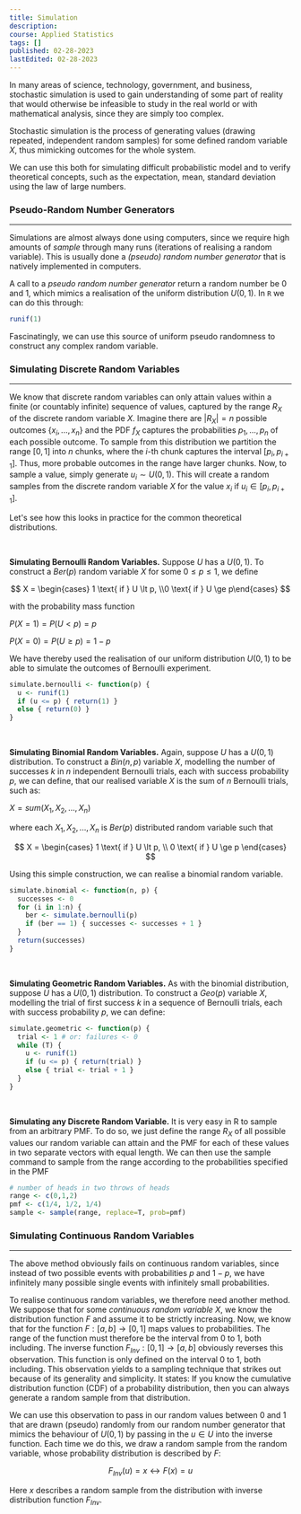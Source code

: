 ```yaml
---
title: Simulation
description:
course: Applied Statistics
tags: []
published: 02-28-2023
lastEdited: 02-28-2023
---
```


In many areas of science, technology, government, and business, stochastic
simulation is used to gain understanding of some part of reality that would
otherwise be infeasible to study in the real world or with mathematical
analysis, since they are simply too complex.

Stochastic simulation is the process of generating values (drawing repeated,
independent random samples) for some defined random variable $X$, thus mimicking
outcomes for the whole system.

We can use this both for simulating difficult probabilistic model and to verify
theoretical concepts, such as the expectation, mean, standard deviation using
the law of large numbers.

### Pseudo-Random Number Generators

---

Simulations are almost always done using computers, since we require high
amounts of _sample_ through many runs (iterations of realising a random
variable). This is usually done a _(pseudo) random number generator_ that is
natively implemented in computers.

A call to a _pseudo random number generator_ return a random number be 0 and 1,
which mimics a realisation of the uniform distribution $U(0,1)$. In `R` we can
do this through:

```r
runif(1)
```

Fascinatingly, we can use this source of uniform pseudo randomness to construct
any complex random variable.

### Simulating Discrete Random Variables

---

We know that discrete random variables can only attain values within a finite
(or countably infinite) sequence of values, captured by the range $R_X$ of the
discrete random variable $X$. Imagine there are $|R_X|=n$ possible outcomes
$\{x_i, ..., x_n\}$ and the PDF $f_X$ captures the probabilities $p_1, ..., p_n$
of each possible outcome. To sample from this distribution we partition the
range $[0,1]$ into $n$ chunks, where the $i$-th chunk captures the interval
$[p_i, p_{i+1}]$. Thus, more probable outcomes in the range have larger chunks.
Now, to sample a value, simply generate $u_i \sim U(0,1)$. This will create a
random samples from the discrete random variable $X$ for the value $x_i$ if
$u_i \in [p_i, p_{i+1}]$.

Let's see how this looks in practice for the common theoretical distributions.

<br />

**Simulating Bernoulli Random Variables.** Suppose $U$ has a $U(0,1)$. To
construct a $Ber(p)$ random variable $X$ for some $0 \le p \le 1$, we define

$$
X = \begin{cases} 1 \text{ if } U \lt p, \\0 \text{ if } U \ge p\end{cases}
$$

with the probability mass function

$P(X=1) = P(U \lt p) = p$

$P(X=0) = P(U \ge p) = 1-p$

We have thereby used the realisation of our uniform distribution $U(0,1)$ to be
able to simulate the outcomes of Bernoulli experiment.

```r
simulate.bernoulli <- function(p) {
  u <- runif(1)
  if (u <= p) { return(1) }
  else { return(0) }
}
```

<br />

**Simulating Binomial Random Variables.** Again, suppose $U$ has a $U(0,1)$
distribution. To construct a $Bin(n,p)$ variable $X$, modelling the number of
successes $k$ in $n$ independent Bernoulli trials, each with success probability
$p$, we can define, that our realised variable $X$ is the sum of $n$ Bernoulli
trials, such as:

$X = sum(X_1, X_2, ..., X_n)$

where each $X_1, X_2, ..., X_n$ is $Ber(p)$ distributed random variable such
that

$$
X =
\begin{cases}
1 \text{ if } U \lt p, \\
0 \text{ if } U \ge p
\end{cases}
$$

Using this simple construction, we can realise a binomial random variable.

```r
simulate.binomial <- function(n, p) {
  successes <- 0
  for (i in 1:n) {
    ber <- simulate.bernoulli(p)
    if (ber == 1) { successes <- successes + 1 }
  }
  return(successes)
}
```

<br />

**Simulating Geometric Random Variables.** As with the binomial distribution,
suppose $U$ has a $U(0,1)$ distribution. To construct a $Geo(p)$ variable $X$,
modelling the trial of first success $k$ in a sequence of Bernoulli trials, each
with success probability $p$, we can define:

```r
simulate.geometric <- function(p) {
  trial <- 1 # or: failures <- 0
  while (T) {
    u <- runif(1)
    if (u <= p) { return(trial) }
    else { trial <- trial + 1 }
  }
}
```

<br />

**Simulating any Discrete Random Variable.** It is very easy in R to sample from
an arbitrary PMF. To do so, we just define the range $R_X$ of all possible
values our random variable can attain and the PMF for each of these values in
two separate vectors with equal length. We can then use the sample command to
sample from the range according to the probabilities specified in the PMF

```r
# number of heads in two throws of heads
range <- c(0,1,2)
pmf <- c(1/4, 1/2, 1/4)
sample <- sample(range, replace=T, prob=pmf)
```

### Simulating Continuous Random Variables

---

The above method obviously fails on continuous random variables, since instead
of two possible events with probabilities $p$ and $1-p$, we have infinitely many
possible single events with infinitely small probabilities.

To realise continuous random variables, we therefore need another method. We
suppose that for some _continuous random variable $X$_, we know the distribution
function $F$ and assume it to be strictly increasing. Now, we know that for the
function $F: [a,b] \to [0,1]$ maps values to probabilities. The range of the
function must therefore be the interval from 0 to 1, both including. The inverse
function $F_{Inv}: [0,1] \to [a,b]$ obviously reverses this observation. This
function is only defined on the interval 0 to 1, both including. This
observation yields to a sampling technique that strikes out because of its
generality and simplicity. It states: If you know the cumulative distribution
function (CDF) of a probability distribution, then you can always generate a
random sample from that distribution.

We can use this observation to pass in our random values between 0 and 1 that
are drawn (pseudo) randomly from our random number generator that mimics the
behaviour of $U(0,1)$ by passing in the $u \in U$ into the inverse function.
Each time we do this, we draw a random sample from the random variable, whose
probability distribution is described by $F$:

$$
F_{Inv}(u) = x \leftrightarrow F(x)=u
$$

Here $x$ describes a random sample from the distribution with inverse
distribution function $F_{Inv}$.

